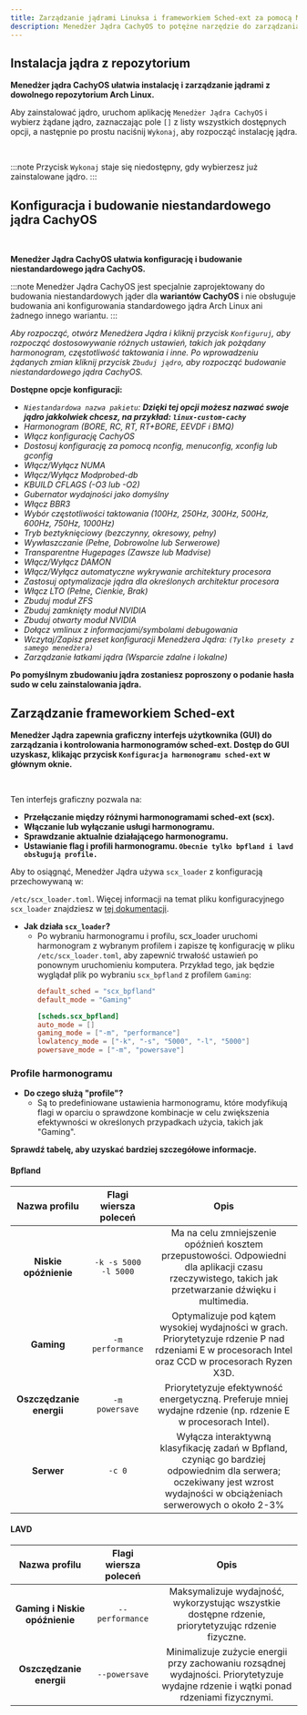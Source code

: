 ```yaml
---
title: Zarządzanie jądrami Linuksa i frameworkiem Sched-ext za pomocą Menedżera Jądra CachyOS
description: Menedżer Jądra CachyOS to potężne narzędzie do zarządzania jądrami, pozwalające użytkownikom łatwo instalować lub budować niestandardowe jądra.
---
```



Instalacja jądra z repozytorium
---------------------------------------

**Menedżer jądra CachyOS ułatwia instalację i zarządzanie jądrami z dowolnego repozytorium Arch Linux.**

Aby zainstalować jądro, uruchom aplikację `Menedżer Jądra CachyOS` i wybierz żądane jądro, zaznaczając pole `[]` z listy wszystkich dostępnych opcji, a następnie po prostu naciśnij `Wykonaj`, aby rozpocząć instalację jądra.

<br />
<ImageComponent imgsrc={import('~/assets/images/cachyos-km1.png')} />

:::note
Przycisk `Wykonaj` staje się niedostępny, gdy wybierzesz już zainstalowane jądro.
:::

Konfiguracja i budowanie niestandardowego jądra CachyOS
---------------------------------

<br />
<ImageComponent imgsrc={import('~/assets/images/cachyos-km2.png')} />

**Menedżer Jądra CachyOS ułatwia konfigurację i budowanie niestandardowego jądra CachyOS.**

:::note
Menedżer Jądra CachyOS jest specjalnie zaprojektowany do budowania niestandardowych jąder dla **wariantów CachyOS** i nie obsługuje budowania ani konfigurowania standardowego jądra Arch Linux ani żadnego innego wariantu.
:::

*Aby rozpocząć, otwórz Menedżera Jądra i kliknij przycisk `Konfiguruj`, aby rozpocząć dostosowywanie różnych ustawień, takich jak pożądany harmonogram, częstotliwość taktowania i inne. Po wprowadzeniu żądanych zmian kliknij przycisk `Zbuduj jądro`, aby rozpocząć budowanie niestandardowego jądra CachyOS.*

**Dostępne opcje konfiguracji:**

* *`Niestandardowa nazwa pakietu`: **Dzięki tej opcji możesz nazwać swoje jądro jakkolwiek chcesz, na przykład: `linux-custom-cachy`***
* *Harmonogram (BORE, RC, RT, RT+BORE, EEVDF i BMQ)*
* *Włącz konfigurację CachyOS*
* *Dostosuj konfigurację za pomocą nconfig, menuconfig, xconfig lub gconfig*
* *Włącz/Wyłącz NUMA*
* *Włącz/Wyłącz Modprobed-db*
* *KBUILD CFLAGS (-O3 lub -O2)*
* *Gubernator wydajności jako domyślny*
* *Włącz BBR3*
* *Wybór częstotliwości taktowania (100Hz, 250Hz, 300Hz, 500Hz, 600Hz, 750Hz, 1000Hz)*
* *Tryb beztyknięciowy (bezczynny, okresowy, pełny)*
* *Wywłaszczanie (Pełne, Dobrowolne lub Serwerowe)*
* *Transparentne Hugepages (Zawsze lub Madvise)*
* *Włącz/Wyłącz DAMON*
* *Włącz/Wyłącz automatyczne wykrywanie architektury procesora*
* *Zastosuj optymalizacje jądra dla określonych architektur procesora*
* *Włącz LTO (Pełne, Cienkie, Brak)*
* *Zbuduj moduł ZFS*
* *Zbuduj zamknięty moduł NVIDIA*
* *Zbuduj otwarty moduł NVIDIA*
* *Dołącz vmlinux z informacjami/symbolami debugowania*
* *Wczytaj/Zapisz preset konfiguracji Menedżera Jądra: `(Tylko presety z samego menedżera)`*
* *Zarządzanie łatkami jądra (Wsparcie zdalne i lokalne)*

**Po pomyślnym zbudowaniu jądra zostaniesz poproszony o podanie hasła sudo w celu zainstalowania jądra.**

## Zarządzanie frameworkiem Sched-ext

**Menedżer Jądra zapewnia graficzny interfejs użytkownika (GUI) do zarządzania i kontrolowania harmonogramów sched-ext. Dostęp do GUI uzyskasz, klikając przycisk `Konfiguracja harmonogramu sched-ext` w głównym oknie.**

<br />
<ImageComponent imgsrc={import('~/assets/images/cachyos-km3.png')} />

Ten interfejs graficzny pozwala na:

- **Przełączanie między różnymi harmonogramami sched-ext (scx).**
- **Włączanie lub wyłączanie usługi harmonogramu.**
- **Sprawdzanie aktualnie działającego harmonogramu.**
- **Ustawianie flag i profili harmonogramu. `Obecnie tylko bpfland i lavd obsługują profile.`**

Aby to osiągnąć, Menedżer Jądra używa `scx_loader` z konfiguracją przechowywaną w:

`/etc/scx_loader.toml`. Więcej informacji na temat pliku konfiguracyjnego `scx_loader` znajdziesz w [tej dokumentacji](https://github.com/sched-ext/scx/blob/main/rust/scx_loader/configuration.md).

- **Jak działa `scx_loader`?**
    - Po wybraniu harmonogramu i profilu, scx_loader uruchomi harmonogram z wybranym profilem i zapisze tę konfigurację w pliku `/etc/scx_loader.toml`, aby zapewnić trwałość ustawień po ponownym uruchomieniu komputera. Przykład tego, jak będzie wyglądał plik po wybraniu `scx_bpfland` z profilem `Gaming`:
        ```toml
        default_sched = "scx_bpfland"
        default_mode = "Gaming"

        [scheds.scx_bpfland]
        auto_mode = []
        gaming_mode = ["-m", "performance"]
        lowlatency_mode = ["-k", "-s", "5000", "-l", "5000"]
        powersave_mode = ["-m", "powersave"]
        ```

### Profile harmonogramu

- **Do czego służą "profile"?**
  - Są to predefiniowane ustawienia harmonogramu, które modyfikują flagi w oparciu o sprawdzone kombinacje w celu zwiększenia efektywności w określonych przypadkach użycia, takich jak "Gaming".

**Sprawdź tabelę, aby uzyskać bardziej szczegółowe informacje.**

#### Bpfland

|   Nazwa profilu    |  Flagi wiersza poleceń |                                                         Opis                                                         	|
|:------------------:|:----------------------:|:---------------------------------------------------------------------------------------------------------------------------:	|
| **Niskie opóźnienie** | `-k -s 5000 -l 5000` 	| Ma na celu zmniejszenie opóźnień kosztem przepustowości. Odpowiedni dla aplikacji czasu rzeczywistego, takich jak przetwarzanie dźwięku i multimedia. 	|
| **Gaming**      	| `-m performance`  	| Optymalizuje pod kątem wysokiej wydajności w grach. Priorytetyzuje rdzenie P nad rdzeniami E w procesorach Intel oraz CCD w procesorach Ryzen X3D.         	|
| **Oszczędzanie energii**  	| `-m powersave`       	| Priorytetyzuje efektywność energetyczną. Preferuje mniej wydajne rdzenie (np. rdzenie E w procesorach Intel).                                          	|
| **Serwer**        | `-c 0`                | Wyłącza interaktywną klasyfikację zadań w Bpfland, czyniąc go bardziej odpowiednim dla serwera; oczekiwany jest wzrost wydajności w obciążeniach serwerowych o około 2-3%

#### LAVD

|       Nazwa profilu       	| Flagi wiersza poleceń 	|                                                             Opis                                                            	|
|:------------------------:	|:------------------:	|:----------------------------------------------------------------------------------------------------------------------------------:	|
| **Gaming i Niskie opóźnienie** 	|   `--performance`  	| Maksymalizuje wydajność, wykorzystując wszystkie dostępne rdzenie, priorytetyzując rdzenie fizyczne.                                                   	|
|      **Oszczędzanie energii**      	|    `--powersave`   	| Minimalizuje zużycie energii przy zachowaniu rozsądnej wydajności. Priorytetyzuje wydajne rdzenie i wątki ponad rdzeniami fizycznymi. 	|
